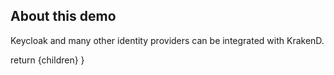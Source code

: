 
## About this demo
Keycloak and many other identity providers can be integrated with KrakenD.

  return <IntegrationLayout>{children}</IntegrationLayout>
}
